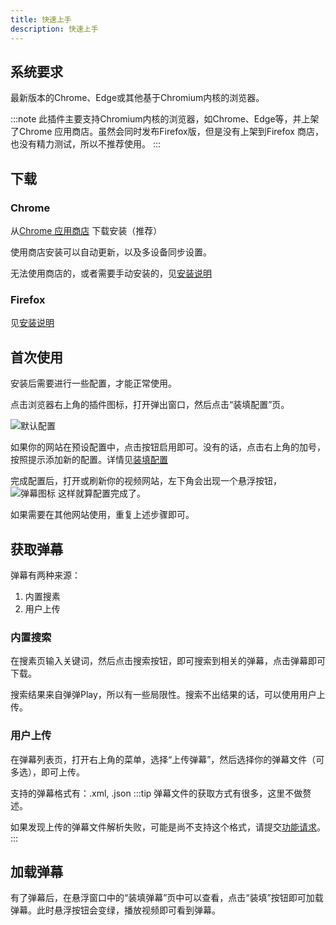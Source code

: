 ```yaml
---
title: 快速上手
description: 快速上手
---
```


## 系统要求

最新版本的Chrome、Edge或其他基于Chromium内核的浏览器。

:::note
此插件主要支持Chromium内核的浏览器，如Chrome、Edge等，并上架了Chrome 应用商店。虽然会同时发布Firefox版，但是没有上架到Firefox
商店，也没有精力测试，所以不推荐使用。
:::

## 下载

### Chrome

从[Chrome 应用商店](https://chromewebstore.google.com/detail/danmaku-anywhere/jnflbkkmffognjjhibkjnomjedogmdpo?authuser=1&hl=zh)
下载安装（推荐）

使用商店安装可以自动更新，以及多设备同步设置。

无法使用商店的，或者需要手动安装的，见[安装说明](/details/install#chrome)

### Firefox

见[安装说明](/details/install#firefox)

## 首次使用

安装后需要进行一些配置，才能正常使用。

点击浏览器右上角的插件图标，打开弹出窗口，然后点击“装填配置”页。

![默认配置](../../assets/ui/mount-config-zh-cn.png)

如果你的网站在预设配置中，点击按钮启用即可。没有的话，点击右上角的加号，按照提示添加新的配置。详情见[装填配置](/details/mount-profile)

完成配置后，打开或刷新你的视频网站，左下角会出现一个悬浮按钮，
![弹幕图标](../../assets/ui/fab.png)
这样就算配置完成了。

如果需要在其他网站使用，重复上述步骤即可。

## 获取弹幕

弹幕有两种来源：
1. 内置搜素
2. 用户上传

### 内置搜索

在搜素页输入关键词，然后点击搜索按钮，即可搜索到相关的弹幕，点击弹幕即可下载。

搜索结果来自弹弹Play，所以有一些局限性。搜索不出结果的话，可以使用用户上传。

### 用户上传

在弹幕列表页，打开右上角的菜单，选择“上传弹幕”，然后选择你的弹幕文件（可多选），即可上传。

支持的弹幕格式有：.xml, .json
:::tip
弹幕文件的获取方式有很多，这里不做赘述。

如果发现上传的弹幕文件解析失败，可能是尚不支持这个格式，请提交[功能请求](https://github.com/Mr-Quin/danmaku-anywhere/issues/new)。
:::

## 加载弹幕

有了弹幕后，在悬浮窗口中的“装填弹幕”页中可以查看，点击“装填”按钮即可加载弹幕。此时悬浮按钮会变绿，播放视频即可看到弹幕。